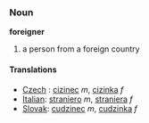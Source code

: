 === Noun ===
'''foreigner'''
# a person from a foreign country
==== Translations ====
*[[Czech]] : [[cizinec]] ''m'', [[cizinka]] ''f''
*[[Italian]]: [[straniero]] ''m'', [[straniera]] ''f''
*[[Slovak]]: [[cudzinec]] ''m'', [[cudzinka]] ''f''